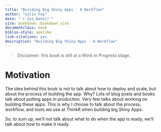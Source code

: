```yaml
--- 
title: "Building Big Shiny Apps - A Workflow"
author: "Colin Fay"
date: "`r Sys.Date()`"
site: bookdown::bookdown_site
documentclass: book
biblio-style: apalike
link-citations: yes
description: "Building Big Shiny Apps - A Workflow"
---
```


> Disclaimer: this book is still at a Work in Progress stage.

# Motivation

The idea behind this book is not to talk about how to deploy and scale, but about the process of building the app. Why? Lots of blog posts and books talk about putting apps in production. Very few talks about working on building these apps. This is why I choose to talk about the process, workflow, and tools we use at ThinkR when building big Shiny Apps.

So, to sum up, we'll not talk about what to do when the app is ready, we'll talk about how to make it ready.